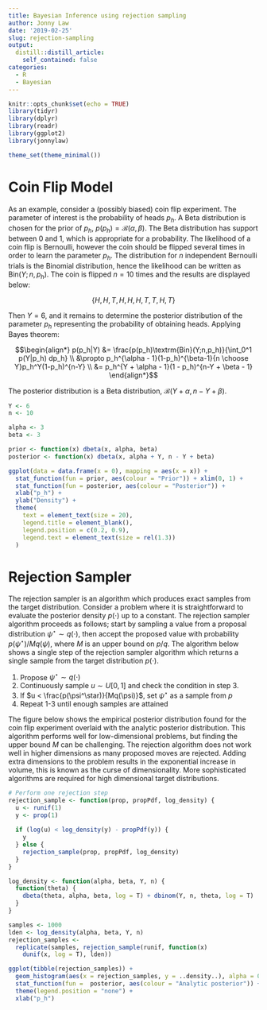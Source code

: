 ```yaml
---
title: Bayesian Inference using rejection sampling
author: Jonny Law
date: '2019-02-25'
slug: rejection-sampling
output: 
  distill::distill_article:
    self_contained: false
categories:
  - R
  - Bayesian
---
```



```r
knitr::opts_chunk$set(echo = TRUE)
library(tidyr)
library(dplyr)
library(readr)
library(ggplot2)
library(jonnylaw)

theme_set(theme_minimal())
```

# Coin Flip Model

As an example, consider a (possibly biased) coin flip experiment. The parameter of interest is the probability of heads $p_h$. A Beta distribution is chosen for the prior of $p_h$, $p(p_h) = \mathcal{B}(\alpha, \beta)$. The Beta distribution has support between 0 and 1, which is appropriate for a probability. The likelihood of a coin flip is Bernoulli, however the coin should be flipped several times in order to learn the parameter $p_h$. The distribution for $n$ independent Bernoulli trials is the Binomial distribution, hence the likelihood can be written as $\textrm{Bin}(Y;n,p_h)$. The coin is flipped $n = 10$ times and the results are displayed below:

$$\begin{equation*}
  \label{eq:4}
\{H, H, T, H, H, H, T, T, H, T\}  
\end{equation*}$$

Then $Y = 6$, and it remains to determine the posterior distribution of the parameter $p_h$ representing the probability of obtaining heads. Applying Bayes theorem:

$$\begin{align*}
  p(p_h|Y) &= \frac{p(p_h)\textrm{Bin}(Y;n,p_h)}{\int_0^1 p(Y|p_h) dp_h} \\
           &\propto p_h^{\alpha - 1}(1-p_h)^{\beta-1}{n \choose Y}p_h^Y(1-p_h)^{n-Y} \\
           &= p_h^{Y + \alpha - 1}(1 - p_h)^{n-Y + \beta - 1}
\end{align*}$$

The posterior distribution is a Beta distribution, $\mathcal{B}(Y + \alpha, n - Y + \beta)$.

```r
Y <- 6
n <- 10

alpha <- 3
beta <- 3

prior <- function(x) dbeta(x, alpha, beta)
posterior <- function(x) dbeta(x, alpha + Y, n - Y + beta)

ggplot(data = data.frame(x = 0), mapping = aes(x = x)) +
  stat_function(fun = prior, aes(colour = "Prior")) + xlim(0, 1) +
  stat_function(fun = posterior, aes(colour = "Posterior")) +
  xlab("p_h") +
  ylab("Density") +
  theme(
    text = element_text(size = 20),
    legend.title = element_blank(),
    legend.position = c(0.2, 0.9),
    legend.text = element_text(size = rel(1.3))
  )
```

# Rejection Sampler

The rejection sampler is an algorithm which produces exact samples from the
target distribution. Consider a problem where it is straightforward to evaluate
the posterior density $p(\cdot)$ up to a constant. The rejection sampler
algorithm proceeds as follows; start by sampling a value from a proposal
distribution $\psi^\star \sim q(\cdot)$, then accept the proposed value with
probability $p(\psi^\star)/Mq(\psi)$, where $M$ is an upper bound on $p/q$. The algorithm below shows a single step of the rejection sampler algorithm which returns a single sample from the target distribution $p(\cdot)$.

1. Propose $\psi^\star \sim q(\cdot)$
2. Continuously sample $u \sim U[0, 1]$ and check the condition in step 3.
3. If $u < \frac{p(\psi^\star)}{Mq(\psi)}$, set $\psi^\star$ as a sample from $p$
4. Repeat 1-3 until enough samples are attained

The figure below shows the empirical posterior
distribution found for the coin flip experiment overlaid with the analytic
posterior distribution. This algorithm performs well for low-dimensional
problems, but finding the upper bound $M$ can be challenging. The rejection algorithm does not work well in higher dimensions as many proposed moves are rejected. Adding extra dimensions to the problem results in the exponential increase in volume, this is known as the curse of dimensionality. More sophisticated algorithms are required for high dimensional target distributions.

```r
# Perform one rejection step
rejection_sample <- function(prop, propPdf, log_density) {
  u <- runif(1)
  y <- prop(1)
  
  if (log(u) < log_density(y) - propPdf(y)) {
    y
  } else {
    rejection_sample(prop, propPdf, log_density)
  }
}

log_density <- function(alpha, beta, Y, n) {
  function(theta) {
    dbeta(theta, alpha, beta, log = T) + dbinom(Y, n, theta, log = T)
  }
}

samples <- 1000
lden <- log_density(alpha, beta, Y, n)
rejection_samples <-
  replicate(samples, rejection_sample(runif, function(x)
    dunif(x, log = T), lden))

ggplot(tibble(rejection_samples)) +
  geom_histogram(aes(x = rejection_samples, y = ..density..), alpha = 0.4) +
  stat_function(fun =  posterior, aes(colour = "Analytic posterior")) +
  theme(legend.position = "none") +
  xlab("p_h")
```
